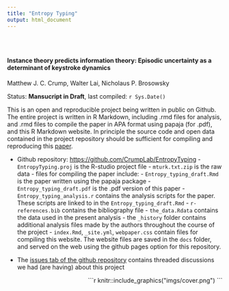 ```yaml
---
title: "Entropy Typing"
output: html_document
---
```



<style type="text/css">
.title {
  display: none;
}

#getting-started img {
  margin-right: 10px;
}

</style>

<div class="row" style="padding-top: 30px;">
<div class="col-sm-6">

#### Instance theory predicts information theory: Episodic uncertainty as a determinant of keystroke dynamics

Matthew J. C. Crump, Walter Lai, Nicholaus P. Brosowsky

Status: **Mansucript in Draft**, last compiled: `r Sys.Date()`

This is an open and reproducible project being written in public on Github. The entire project is written in R Markdown, including .rmd files for analysis, and .rmd files to compile the paper in APA format using papaja (for .pdf), and this R Markdown website. In principle the source code and open data contained in the project repository should be sufficient for compiling and reproducing this [paper](https://crumplab.github.io/EntropyTypingpaper/Entropy_typing_draft.html).

- Github repository: [https://github.com/CrumpLab/EntropyTyping](https://github.com/CrumpLab/EntropyTyping)
      - `EntropyTyping.proj` is the R-studio project file
      - `mturk.txt.zip` is the raw data
      - files for compiling the paper include:
        - `Entropy_typing_draft.Rmd` is the paper written using the papaja package
        - `Entropy_typing_draft.pdf` is the .pdf version of this paper
        - `Entropy_typing_analysis.r` contains the analysis scripts for the paper. These scripts are linked to in the `Entropy_typing_draft.Rmd`
        - `r-references.bib` contains the bibliography file
        - `the_data.Rdata` contains the data used in the present analysis
      - the `_history` folder contains additional analysis files made by the authors throughout the course of the project
      - `index.Rmd`, `_site.yml`, `webpaper.css` contain files for compiling this website. The website files are saved in the `docs` folder, and served on the web using the github pages option for this repository.
      
- The [issues tab of the github repository](https://github.com/CrumpLab/EntropyTyping/issues) contains threaded discussions we had (are having) about this project



</div>
<div class="col-sm-6", style= "text-align:right;">

```r
knitr::include_graphics("imgs/cover.png")
```


</div>
